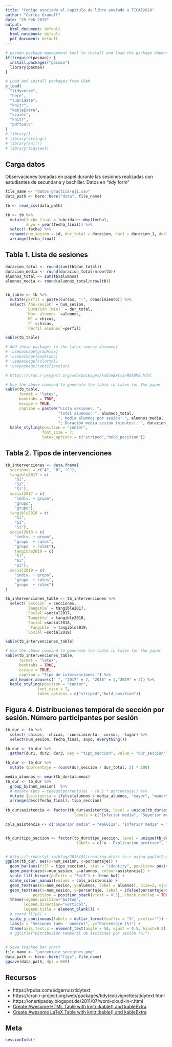 ```yaml
---
title: "Codigo asociado al capitulo de libro enviado a TICAI2018"
author: "Carlos Granell"
date: "25 Feb 2019"
output:
  html_document: default
  html_notebook: default
  pdf_document: default
---
```


```r
# pacman package management tool to install and load the package dependencies.
if(!require(pacman)) {
  install.packages("pacman")
  library(pacman)
}

# Load and install packages from CRAN
p_load(
  "tidyverse",
  "here",
  "lubridate",
  "knitr",
  "kableExtra",
  "scales",
  "knitr", 
  "pdftools"
)
# library()
# library(stringr)
# library(knitr)
# library(tidytext)

```

## Carga datos 

Observaciones tomadas en papel durante las sesiones realizadas con estudiantes de secundaria y bachiller. Datos en "tidy form"

```r
file_name <- "datos-practica-uji.csv"
data_path <- here::here("data", file_name)

tb <- read_csv(data_path)

tb <- tb %>%
  mutate(fecha_final = lubridate::dmy(fecha), 
         anyo = year(fecha_final)) %>%
  select(-fecha) %>%
  rename(num_sesion = id, dur_total = duracion, dur1 = duracion_1, dur2 = duracion_2, dur3 = duracion_3) %>%
  arrange(fecha_final)


```

## Tabla 1. Lista de sesiones  

```r

duracion_total <- round(sum(tb$dur_total))
duracion_media <- round(duracion_total/nrow(tb))
alumnos_total <- sum(tb$alumnos)
alumnos_media <- round(alumnos_total/nrow(tb))


tb_table <- tb %>%
  mutate(perfil = paste(cursos, "-", conocimiento)) %>%
  select(`Año-sesión` = num_sesion, 
         `Duración (min)` = dur_total, 
         `Num. alumnos `=alumnos, 
         `M` = chicos,
         `F` =chicas, 
         `Perfil alumnos`=perfil)

kable(tb_table)

```

```r

# Add these packages in the latex source document
# \usepackage{graphicx}
# \usepackage{booktabs}
# \usepackage{colortbl}
# \usepackage[table]{xcolor}

# https://cran.r-project.org/web/packages/kableExtra/README.html

# Use the above command to generate the table in latex for the paper
kable(tb_table,
      format = "latex", 
      booktabs = TRUE, 
      escape = TRUE,
      caption = paste0("Lista sesiones. ",
                       "Total alumnos: ", alumnos_total, 
                       "; Media alumnos por sesión: ", alumnos_media,
                       "; Duración media sesión (minutos): ", duracion_media)) %>%
  kable_styling(position = "center", 
                font_size = 7,
                latex_options = c("striped","hold_position"))
```

## Tabla 2. Tipos de intervenciones


```r
tb_intervenciones <- data.frame(
  secciones = c("A", "B", "C"),
  tangible2017 = c(
    "Sí",
    "Sí",
    "Sí"),
  social2017 = c(
    "indiv. + grupo",
    "grupo",
    "grupo"),
  tangible2018 = c(
    "Sí",
    "Sí",
    "Sí"),
  social2018 = c(
    "indiv. + grupo",
    "grupo  + roles",
    "grupo  + roles"),
    tangible2019 = c(
    "Sí",
    "Sí",
    "Sí"),
  social2019 = c(
    "indiv. + grupo",
    "grupo  + roles",
    "grupo  + roles")
)

tb_intervenciones_table <- tb_intervenciones %>%
  select(`Sección` = secciones, 
         `Tangible` = tangible2017, 
         `Social`=social2017,
         `Tangible` = tangible2018,
         `Social`=social2018,
          `Tangible` = tangible2019,
         `Social`=social2019)

kable(tb_intervenciones_table)

```


```r

# Use the above command to generate the table in latex for the paper
kable(tb_intervenciones_table, 
      format = "latex", 
      booktabs = TRUE, 
      escape = TRUE,
      caption = "Tipo de intervenciones.") %>%
  add_header_above(c(" ", "2017" = 2, "2018" = 2,"2019" = 2)) %>%
  kable_styling(position = "center", 
              font_size = 7,
              latex_options = c("striped","hold_position"))

```


## Figura 4. Distribuciones temporal de sección por sesión. Número participantes por sesión 

```r
tb_dur <- tb %>%
  select(-chicos, -chicas, -conocimiento, -cursos, -lugar) %>%
  select(num_sesion, fecha_final, anyo, everything())

tb_dur <- tb_dur %>%
  gather(dur1, dur2, dur3, key = "tipo_seccion", value = "dur_seccion")

tb_dur <- tb_dur %>%
  mutate (porcentaje = round(dur_seccion / dur_total, 2) * 100)

media_alumnos <- mean(tb_dur$alumnos)  
tb_dur <- tb_dur %>%
  group_by(num_sesion)  %>%
  # mutate (pos = cumsum(porcentaje) - (0.5 * porcentaje)) %>%
  mutate (asistencia = ifelse(alumnos > media_alumnos, "mayor", "menor")) %>%
  arrange(desc(fecha_final), tipo_seccion)
  
tb_dur$asistencia <- factor(tb_dur$asistencia, level = unique(tb_dur$asistencia),
                              labels = c("Inferior media", "Superior media"))

cols_asistencia <- c("Superior media" = "#a6611a", "Inferior media" = "#dfc27d")


tb_dur$tipo_seccion <- factor(tb_dur$tipo_seccion, level = unique(tb_dur$tipo_seccion),
                               labels = c("A - Explicación profesor", "B - Proyecto guiado", "C - Proyecto libre"))


# http://t-redactyl.io/blog/2016/01/creating-plots-in-r-using-ggplot2-part-4-stacked-bar-plots.html
ggplot(tb_dur, aes(x=num_sesion, y=porcentaje)) + 
  geom_bar(aes(fill = tipo_seccion), stat = "identity", position= position_stack(reverse = TRUE)) +
  geom_point(aes(x=num_sesion, y=alumnos, colour=asistencia)) +
  scale_fill_brewer(palette = "Set3") + theme_bw() +
  scale_colour_manual(values = cols_asistencia) +
  geom_text(aes(x=num_sesion, y=alumnos, label = alumnos), size=2, vjust = 1, nudge_y = -1) +
  geom_text(aes(x=num_sesion, y=porcentaje, label = ifelse(porcentaje>0, paste0(porcentaje, "%"), "")), size=3, 
            position = position_stack(vjust = 0.5), check_overlap = TRUE) +
  theme(legend.position="bottom", 
        legend.direction="vertical",
        legend.title = element_blank()) +
  # coord_flip() +
  scale_y_continuous(labels = dollar_format(suffix = "%", prefix="")) +
  labs(x = "Sesiones (año - número)", y="Porcentaje (%)") +
  theme(axis.text.x = element_text(angle = 50, vjust = 0.5, hjust=0.5))
  # ggtitle("Ditribución temporal de secciones por sesión (%)")
  

```


```r
# Save stacked bar chart
file_name <- "porcentaje_secciones.png"
data_path <- here::here("figs", file_name)
ggsave(data_path, dpi = 600)
```


## Recursos

* https://rpubs.com/edgarruiz/tidytext
* https://cran.r-project.org/web/packages/tidytext/vignettes/tidytext.html
* https://onertipaday.blogspot.de/2011/07/word-cloud-in-r.html
* [Create Awesome HTML Table with knitr::kable() and kableExtra](http://haozhu233.github.io/kableExtra/awesome_table_in_html.html)
* [Create Awesome LaTeX Table with knitr::kable() and kableExtra](http://haozhu233.github.io/kableExtra/awesome_table_in_pdf.pdf)

\newpage
## Meta

```r
sessionInfo()
```


